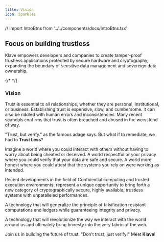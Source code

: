```yaml
---
title: Vision
icon: Sparkles
---
```


// import IntroBtns from '../../components/docs/IntroBtns.tsx'

## Focus on building trustless

Klave empowers developers and companies to create tamper-proof trustless applications protected by secure hardware and cryptography; expanding the boundary of sensitive data management and sovereign data ownership.

{/* <IntroBtns /> */}

### Vision

Trust is essential to all relationships, whether they are personal, institutional, or business. Establishing trust is expensive, slow, and cumbersome. It can also be riddled with human errors and inconsistencies. Many recent scandals confirms that trust is often breached and abused in the worst kind of way.

"Trust, but verify." as the famous adage says. But what if to remediate, we had to **Trust Less**?

Imagine a world where you could interact with others without having to worry about being cheated or deceived. A world respectful or your privacy where you could verify that your data are safe and secure. A world more honest where you could attest that the systems you rely on were working as intended.

Recent developments in the field of Confidential computing and trusted execution environments, represent a unique opportunity to bring forth a new category of cryptographically secure, highly available, trustless systems with unparalleled performances.

A technology that will generalize the principle of falsification resistant computations and ledgers while guaranteeing integrity and privacy.

A technology that will revolutionize the way we interact with the world around us and ultimately bring honesty into the very fabric of the web.

Join us in building the future of trust. "Don't trust, just verify!" Meet **Klave**!
